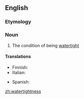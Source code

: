 ==English==

===Etymology===
{{suffix|watertight|ness}}

===Noun===
{{en-noun|-}}

#{{rare}} The condition of being [[watertight]]

====Translations====
{{trans-top|condition of being watertight}}
* Finnish: {{t-|fi|vesitiiveys}}
* Italian: {{t+|it|impermeabilità|f}}
{{trans-mid}}
* Spanish: {{t-|es|estanquidad|f}}
{{trans-bottom}}

[[zh:watertightness]]